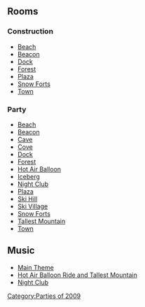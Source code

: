 

==Rooms==
===Construction===
*[[Media:FestivalOfFlightConstBeach.swf|Beach]]
*[[Media:FestivalOfFlightConstBeacon.swf|Beacon]]
*[[Media:FestivalOfFlightConstDock.swf|Dock]]
*[[Media:FestivalOfFlightConstForest.swf|Forest]]
*[[Media:FestivalOfFlightConstPlaza.swf|Plaza]]
*[[Media:FestivalOfFlightConstForts.swf|Snow Forts]]
*[[Media:RoomsTown-FestivalofFlightPre.swf|Town]]

===Party===
*[[Media:FestivalOfFlightBeach.swf|Beach]]
*[[Media:FestivalOfFlightBeacon.swf|Beacon]]
*[[Media:FestivalOfFlightCave.swf|Cave]]
*[[Media:FestivalOfFlightCove.swf|Cove]]
*[[Media:FestivalOfFlightDock.swf|Dock]]
*[[Media:FestivalOfFlightForest.swf|Forest]]
*[[Media:FestivalOfFlightParty.swf|Hot Air Balloon]]
*[[Media:FestivalOfFlightBerg.swf|Iceberg]]
*[[Media:FestivalOfFlightDance.swf|Night Club]]
*[[Media:FestivalOfFlightPlaza.swf|Plaza]]
*[[Media:FestivalOfFlightMtn.swf|Ski Hill]]
*[[Media:FestivalOfFlightVillage.swf|Ski Village]]
*[[Media:FestivalOfFlightForts.swf|Snow Forts]]
*[[Media:FestivalOfFlightParty2.swf|Tallest Mountain]]
*[[Media:RoomsTown-FestivalofFlight.swf|Town]]

==Music==
*[[Media:Music277.swf|Main Theme]]
*[[Media:Music278.swf|Hot Air Balloon Ride and Tallest Mountain]]
*[[Media:Music279.swf|Night Club]]

{{Parties}}

[[Category:Parties of 2009]]